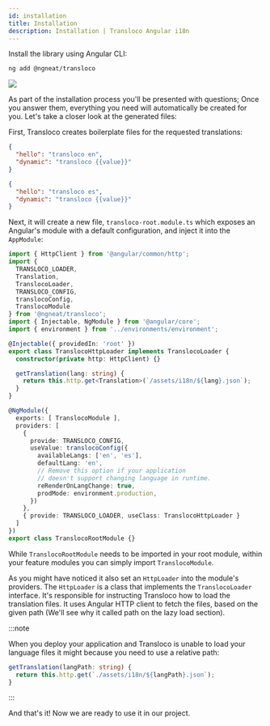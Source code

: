 ```yaml
---
id: installation
title: Installation
description: Installation | Transloco Angular i18n
---
```



Install the library using Angular CLI:
```bash
ng add @ngneat/transloco
```

<img className="gif" src="../img/installation.gif"/>

As part of the installation process you'll be presented with questions; Once you answer them, everything you need will automatically be created for you. Let's take a closer look at the generated files:

First, Transloco creates boilerplate files for the requested translations:

```json title="assets/i18n/en.json"
{
  "hello": "transloco en",
  "dynamic": "transloco {{value}}"
}
```

```json title="assets/i18n/es.json"
{
  "hello": "transloco es",
  "dynamic": "transloco {{value}}"
}
```

Next, it will create a new file, `transloco-root.module.ts` which exposes an Angular's module with a default configuration, and inject it into the `AppModule`:

```ts title="transloco-root.module.ts"
import { HttpClient } from '@angular/common/http';
import {
  TRANSLOCO_LOADER,
  Translation,
  TranslocoLoader,
  TRANSLOCO_CONFIG,
  translocoConfig,
  TranslocoModule
} from '@ngneat/transloco';
import { Injectable, NgModule } from '@angular/core';
import { environment } from '../environments/environment';

@Injectable({ providedIn: 'root' })
export class TranslocoHttpLoader implements TranslocoLoader {
  constructor(private http: HttpClient) {}

  getTranslation(lang: string) {
    return this.http.get<Translation>(`/assets/i18n/${lang}.json`);
  }
}

@NgModule({
  exports: [ TranslocoModule ],
  providers: [
    {
      provide: TRANSLOCO_CONFIG,
      useValue: translocoConfig({
        availableLangs: ['en', 'es'],
        defaultLang: 'en',
        // Remove this option if your application
        // doesn't support changing language in runtime.
        reRenderOnLangChange: true,
        prodMode: environment.production,
      })
    },
    { provide: TRANSLOCO_LOADER, useClass: TranslocoHttpLoader }
  ]
})
export class TranslocoRootModule {}
```

While `TranslocoRootModule` needs to be imported in your root module, within your feature modules you can simply import `TranslocoModule`.

As you might have noticed it also set an `HttpLoader` into the module's providers. The `HttpLoader` is a class that implements the `TranslocoLoader` interface. It's responsible for instructing Transloco how to load the translation files. It uses Angular HTTP client to fetch the files, based on the given path (We'll see why it called path on the lazy load section).

:::note

When you deploy your application and Transloco is unable to load your language files it might because you need to use a relative path:

```ts
getTranslation(langPath: string) {
  return this.http.get(`./assets/i18n/${langPath}.json`);
}
```
:::

And that's it! Now we are ready to use it in our project.

